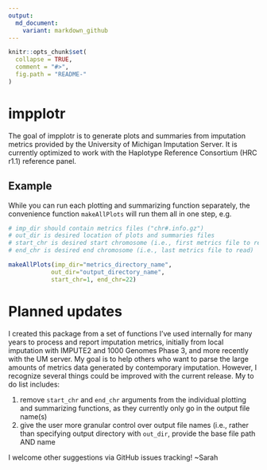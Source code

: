 ```yaml
---
output:
  md_document:
    variant: markdown_github
---
```


<!-- README.md is generated from README.Rmd. Please edit that file -->

```r
knitr::opts_chunk$set(
  collapse = TRUE,
  comment = "#>",
  fig.path = "README-"
)
```

# impplotr

The goal of impplotr is to generate plots and summaries from imputation metrics provided by the University of Michigan Imputation Server. It is currently optimized to work with the Haplotype Reference Consortium (HRC r1.1) reference panel. 

## Example

While you can run each plotting and summarizing function separately, the convenience function `makeAllPlots` will run them all in one step, e.g.

```r

# imp_dir should contain metrics files ("chr#.info.gz")
# out_dir is desired location of plots and summaries files
# start_chr is desired start chromosome (i.e., first metrics file to read)
# end_chr is desired end chromosome (i.e., last metrics file to read)

makeAllPlots(imp_dir="metrics_directory_name",
			out_dir="output_directory_name",
			start_chr=1, end_chr=22)
```

# Planned updates
I created this package from a set of functions I've used internally for many years to process and report imputation metrics, initially from local imputation with IMPUTE2 and 1000 Genomes Phase 3, and more recently with the UM server. My goal is to help others who want to parse the large amounts of metrics data generated by contemporary imputation. However, I recognize several things could be improved with the current release. My to do list includes:

1. remove `start_chr` and `end_chr` arguments from the individual plotting and summarizing functions, as they currently only go in the output file name(s)
2. give the user more granular control over output file names (i.e., rather than specifying output directory with `out_dir`, provide the base file path AND name

I welcome other suggestions via GitHub issues tracking!
~Sarah